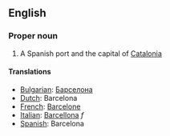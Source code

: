 ==English==

===Proper noun===
#A Spanish port and the capital of [[Catalonia]]

====Translations====
*[[Bulgarian]]: [[Барселона]]
*[[Dutch]]: Barcelona
*[[French]]: [[Barcelone]]
*[[Italian]]: [[Barcellona]] ''f''
*[[Spanish]]: Barcelona